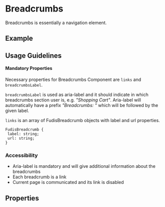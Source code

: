 
<Meta title="Components/Breadcrumbs" />

# Breadcrumbs

Breadcrumbs is essentially a navigation element.

## Example

<Canvas of={BreadcrumbsStories.Breadcrumbs}></Canvas>

## Usage Guidelines

#### Mandatory Properties

Necessary properties for Breadcrumbs Component are `links` and `breadcrumbsLabel`.

`breadcrumbsLabel` is used as aria-label and it should indicate in which breadcrumbs section user is, e.g. _"Shopping Cart"_. 
Aria-label will automatically have a prefix _"Breadcrumbs: "_ which will be followed by the given label. 

`links` is an array of FudisBreadcrumb objects with label and url properties.

```
FudisBreadcrumb {
 label: string;
 url: string;
}
```


### Accessibility
- Aria-label is mandatory and will give additional information about the breadcrumbs
- Each breadcrumb is a link
- Current page is communicated and its link is disabled

## Properties

<ArgTypes of={BreadcrumbsComponent} />
